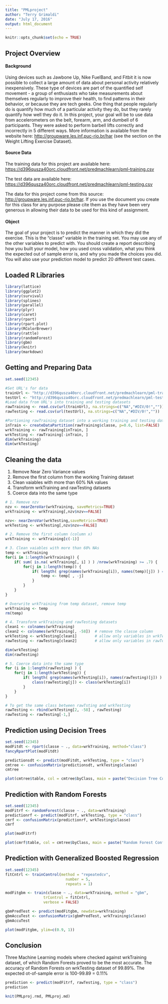 ```yaml
---
title: "PMLproject"
author: "Terry Grimaldi"
date: "July 17, 2016"
output: html_document
---
```


```r
knitr::opts_chunk$set(echo = TRUE)
```

## Project Overview  
#### Background  
Using devices such as Jawbone Up, Nike FuelBand, and Fitbit it is now possible to collect a large amount of data about personal activity relatively inexpensively. These type of devices are part of the quantified self movement - a group of enthusiasts who take measurements about themselves regularly to improve their health, to find patterns in their behavior, or because they are tech geeks. One thing that people regularly do is quantify how much of a particular activity they do, but they rarely quantify how well they do it. In this project, your goal will be to use data from accelerometers on the belt, forearm, arm, and dumbell of 6 participants. They were asked to perform barbell lifts correctly and incorrectly in 5 different ways. More information is available from the website here: <http://groupware.les.inf.puc-rio.br/har> (see the section on the Weight Lifting Exercise Dataset).  

#### Source Data  
The training data for this project are available here: <https://d396qusza40orc.cloudfront.net/predmachlearn/pml-training.csv>  

The test data are available here: <https://d396qusza40orc.cloudfront.net/predmachlearn/pml-testing.csv>  

The data for this project come from this source: <http://groupware.les.inf.puc-rio.br/har>. If you use the document you create for this class for any purpose please cite them as they have been very generous in allowing their data to be used for this kind of assignment.

#### Object  
The goal of your project is to predict the manner in which they did the exercise. This is the "classe" variable in the training set. You may use any of the other variables to predict with. You should create a report describing how you built your model, how you used cross validation, what you think the expected out of sample error is, and why you made the choices you did. You will also use your prediction model to predict 20 different test cases.  

## Loaded R Libraries  
```R
library(lattice)
library(ggplot2)
library(survival)
library(splines)
library(parallel)
library(plyr)
library(caret)
library(rpart)
library(rpart.plot)
library(RColorBrewer)
library(rattle)
library(randomForest)
library(gbm)
library(knitr)
library(markdown)
```   
## Getting and Preparing Data  
```R
set.seed(12345)

#Set URL's for data
trainUrl <- "http://d396qusza40orc.cloudfront.net/predmachlearn/pml-training.csv"
testUrl <- "http://d396qusza40orc.cloudfront.net/predmachlearn/pml-testing.csv"
#Load data from URL's into training and testing datasets
rawTraining <- read.csv(url(trainUrl), na.strings=c("NA","#DIV/0!",""))
rawTesting <- read.csv(url(testUrl), na.strings=c("NA","#DIV/0!",""))

#Partioning rawTraining dataset into a working training and testing datasets, using a 60/40 split
inTrain <- createDataPartition(rawTraining$classe, p=0.6, list=FALSE)
wrkTraining <- rawTraining[inTrain, ]
wrkTesting <- rawTraining[-inTrain, ]
dim(wrkTraining)
dim(wrkTesting)
```   
## Cleaning the data  
1. Remove Near Zero Variance values    
2. Remove the first column from the working Training dataset  
3. Clean vaiables with more than 60% NA values  
4. Transform wrkTraining and rawTesting datasets  
5. Coerce data into the same type  
```R
# 1. Remove nzv
nzv <- nearZeroVar(wrkTraining, saveMetrics=TRUE)
wrkTraining <- wrkTraining[,nzv$nzv==FALSE]

nzv<- nearZeroVar(wrkTesting,saveMetrics=TRUE)
wrkTesting <- wrkTesting[,nzv$nzv==FALSE]

# 2. Remove the first column (column x)
wrkTraining <- wrkTraining[c(-1)]

# 3. Clean vaiables with more than 60% NAs
temp <- wrkTraining
for(i in 1:length(wrkTraining)) {
    if( sum( is.na( wrkTraining[, i] ) ) /nrow(wrkTraining) >= .7) {
        for(j in 1:length(temp)) {
            if( length( grep(names(wrkTraining[i]), names(temp)[j]) ) == 1)  {
                temp <- temp[ , -j]
            }   
        } 
    }
}

# Overwrite wrkTraining from temp dataset, remove temp
wrkTraining <- temp
rm(temp)

# 4. Transform wrkTraining and rawTesting datasets  
clean1 <- colnames(wrkTraining)
clean2 <- colnames(wrkTraining[, -58])  # remove the classe column
wrkTesting <- wrkTesting[clean1]        # allow only variables in wrkTesting that are also in wrkTraining
rawTesting <- rawTesting[clean2]        # allow only variables in rawTesting that are also in wrkTraining

dim(wrkTesting)
dim(rawTesting)

# 5. Coerce data into the same type  
for (i in 1:length(rawTesting) ) {
    for(j in 1:length(wrkTesting)) {
        if( length( grep(names(wrkTesting[i]), names(rawTesting)[j]) ) == 1)  {
            class(rawTesting[j]) <- class(wrkTesting[i])
        }      
    }      
}

# To get the same class between rawTsting and wrkTesting
rawTesting <- rbind(wrkTesting[2, -58] , rawTesting)
rawTesting <- rawTesting[-1,]
```  



## Prediction using Decision Trees
```R
set.seed(12345)
modFitdt <- rpart(classe ~ ., data=wrkTraining, method="class")
fancyRpartPlot(modFitdt) 

predictionsdt <- predict(modFitdt, wrkTesting, type = "class")
cmtree <- confusionMatrix(predictionsdt, wrkTesting$classe)
cmtree 

plot(cmtree$table, col = cmtree$byClass, main = paste("Decision Tree Confusion Matrix: Accuracy =", round(cmtree$overall['Accuracy'], 4)))
``` 

## Prediction with Random Forests
```R
set.seed(12345)
modFitrf <- randomForest(classe ~ ., data=wrkTraining)
predictionrf <- predict(modFitrf, wrkTesting, type = "class")
cmrf <- confusionMatrix(predictionrf, wrkTesting$classe)
cmrf

plot(modFitrf)

plot(cmrf$table, col = cmtree$byClass, main = paste("Random Forest Confusion Matrix: Accuracy =", round(cmrf$overall['Accuracy'], 4)))
``` 

## Prediction with Generalized Boosted Regression
```R
set.seed(12345)
fitCntrl <- trainControl(method = "repeatedcv",
                           number = 5,
                           repeats = 1)

modFitgbm <- train(classe ~ ., data=wrkTraining, method = "gbm",
                 trControl = fitCntrl,
                 verbose = FALSE)

gbmPredTest <- predict(modFitgbm, newdata=wrkTraining)
gbmAccuTest <- confusionMatrix(gbmPredTest, wrkTraining$classe)
gbmAccuTest

plot(modFitgbm, ylim=c(0.9, 1))
``` 

## Conclusion  
Three Machine Learning models where checked against wrkTraining dataset, of which Random Forests proved to be the most accurate. The accuracy of Random Forests on wrkTesting dataset of 99.89%. The expected ot-of-sample error is 100-99.89 = 0.11% 

```R
prediction <- predict(modFitrf, rawTesting, type = "class")
prediction

knit(PMLproj.rmd, PMLproj.md)
``` 






